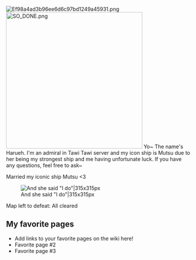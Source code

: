[[File:Ef98a4ad3b96ee6d6c97bd1249a45931.png|thumb]]
[[File:SO DONE.png|thumb|371x371px]]
Yo~ The name's Harueh. I'm an admiral in Tawi Tawi server and my icon ship is Mutsu due to her being my strongest ship and me having unfortunate luck. If you have any questions, feel free to ask~



Married my iconic ship Mutsu <3

[[File:Flashplayer_11_sa_2014-02-14_16-27-37-478.avi_snapshot_01.31_-2014.02.14_21.48.36-.jpg|thumb|And she said "I do"|315x315px]]

Map left to defeat: All cleared











==My favorite pages==

* Add links to your favorite pages on the wiki here!
* Favorite page #2
* Favorite page #3